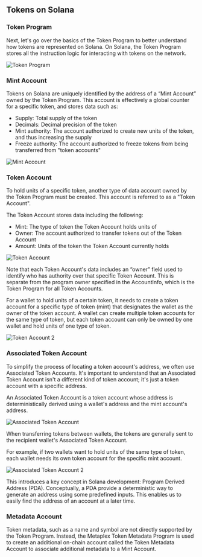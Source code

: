 ## Tokens on Solana

### Token Program

Next, let's go over the basics of the Token Program to better understand how tokens are represented on Solana.
On Solana, the Token Program stores all the instruction logic for interacting with tokens on the network.

![Token Program](/solana/token/token-program.png)

### Mint Account

Tokens on Solana are uniquely identified by the address of a “Mint Account” owned by the Token Program.
This account is effectively a global counter for a specific token, and stores data such as:

- Supply: Total supply of the token
- Decimals: Decimal precision of the token
- Mint authority: The account authorized to create new units of the token, and thus increasing the supply
- Freeze authority: The account authorized to freeze tokens from being transferred from "token accounts"

![Mint Account](/solana/token/mint-account.png)

### Token Account

To hold units of a specific token, another type of data account owned by the Token Program must be created.
This account is referred to as a "Token Account".

The Token Account stores data including the following:

- Mint: The type of token the Token Account holds units of
- Owner: The account authorized to transfer tokens out of the Token Account
- Amount: Units of the token the Token Account currently holds

![Token Account](/solana/token/token-account.png)

Note that each Token Account's data includes an “owner" field used to identify who has authority over that specific Token Account. This is separate from the program owner specified in the AccountInfo, which is the Token Program for all Token Accounts.

For a wallet to hold units of a certain token, it needs to create a token account for a specific type of token (mint) that designates the wallet as the owner of the token account.
A wallet can create multiple token accounts for the same type of token, but each token account can only be owned by one wallet and hold units of one type of token.

![Token Account 2](/solana/token/token-account2.png)

### Associated Token Account

To simplify the process of locating a token account's address, we often use Associated Token Accounts.
It's important to understand that an Associated Token Account isn't a different kind of token account; it's just a token account with a specific address.

An Associated Token Account is a token account whose address is deterministically derived using a wallet's address and the mint account's address.

![Associated Token Account](/solana/token/associated-token-account.png)

When transferring tokens between wallets, the tokens are generally sent to the recipient wallet's Associated Token Account.

For example, if two wallets want to hold units of the same type of token, each wallet needs its own token account for the specific mint account.

![Associated Token Account 2](/solana/token/associated-token-account2.png)

This introduces a key concept in Solana development: Program Derived Address (PDA).
Conceptually, a PDA provide a deterministic way to generate an address using some predefined inputs.
This enables us to easily find the address of an account at a later time.

### Metadata Account

Token metadata, such as a name and symbol are not directly supported by the Token Program. 
Instead, the Metaplex Token Metadata Program is used to create an additional on-chain account called the Token Metadata Account to associate additional metadata to a Mint Account.